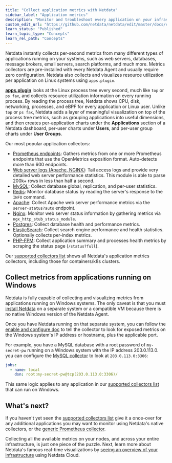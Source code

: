 ```yaml
---
title: "Collect application metrics with Netdata"
sidebar_label: "Application metrics"
description: "Monitor and troubleshoot every application on your infrastructure with per-second metrics, zero configuration, and meaningful charts."
custom_edit_url: "https://github.com/netdata/netdata/edit/master/docs/collect/application-metrics.md"
learn_status: "Published"
learn_topic_type: "Concepts"
learn_rel_path: "Concepts"
---
```



Netdata instantly collects per-second metrics from many different types of applications running on your systems, such as
web servers, databases, message brokers, email servers, search platforms, and much more. Metrics collectors are
pre-installed with every Netdata Agent and usually require zero configuration. Netdata also collects and visualizes
resource utilization per application on Linux systems using `apps.plugin`.

[**apps.plugin**](/collectors/apps.plugin/README.md) looks at the Linux process tree every second, much like `top` or
`ps fax`, and collects resource utilization information on every running process. By reading the process tree, Netdata
shows CPU, disk, networking, processes, and eBPF for every application or Linux user. Unlike `top` or `ps fax`, Netdata
adds a layer of meaningful visualization on top of the process tree metrics, such as grouping applications into useful
dimensions, and then creates per-application charts under the **Applications** section of a Netdata dashboard, per-user
charts under **Users**, and per-user group charts under **User Groups**.

Our most popular application collectors:

- [Prometheus endpoints](https://learn.netdata.cloud/docs/agent/collectors/go.d.plugin/modules/prometheus): Gathers
  metrics from one or more Prometheus endpoints that use the OpenMetrics exposition format. Auto-detects more than 600
  endpoints.
- [Web server logs (Apache, NGINX)](https://learn.netdata.cloud/docs/agent/collectors/go.d.plugin/modules/weblog/):
  Tail access logs and provide very detailed web server performance statistics. This module is able to parse 200k+
  rows in less than half a second.
- [MySQL](https://learn.netdata.cloud/docs/agent/collectors/go.d.plugin/modules/mysql/): Collect database global,
  replication, and per-user statistics.
- [Redis](https://learn.netdata.cloud/docs/agent/collectors/go.d.plugin/modules/redis): Monitor database status by
  reading the server's response to the `INFO` command.
- [Apache](https://learn.netdata.cloud/docs/agent/collectors/go.d.plugin/modules/apache/): Collect Apache web server
  performance metrics via the `server-status?auto` endpoint.
- [Nginx](https://learn.netdata.cloud/docs/agent/collectors/go.d.plugin/modules/nginx/): Monitor web server status
  information by gathering metrics via `ngx_http_stub_status_module`.
- [Postgres](https://learn.netdata.cloud/docs/agent/collectors/go.d.plugin/modules/postgres): Collect database health
  and performance metrics.
- [ElasticSearch](https://learn.netdata.cloud/docs/agent/collectors/go.d.plugin/modules/elasticsearch): Collect search
  engine performance and health statistics. Optionally collects per-index metrics.
- [PHP-FPM](https://learn.netdata.cloud/docs/agent/collectors/go.d.plugin/modules/phpfpm/): Collect application summary
  and processes health metrics by scraping the status page (`/status?full`).

Our [supported collectors list](/collectors/COLLECTORS.md#service-and-application-collectors) shows all Netdata's
application metrics collectors, including those for containers/k8s clusters.

## Collect metrics from applications running on Windows

Netdata is fully capable of collecting and visualizing metrics from applications running on Windows systems. The only
caveat is that you must [install Netdata](/docs/get-started.mdx) on a separate system or a compatible VM because there
is no native Windows version of the Netdata Agent.

Once you have Netdata running on that separate system, you can follow the [enable and configure
doc](/docs/collect/enable-configure.md) to tell the collector to look for exposed metrics on the Windows system's IP
address or hostname, plus the applicable port.

For example, you have a MySQL database with a root password of `my-secret-pw` running on a Windows system with the IP
address 203.0.113.0. you can configure the [MySQL
collector](https://learn.netdata.cloud/docs/agent/collectors/go.d.plugin/modules/mysql) to look at `203.0.113.0:3306`:

```yml
jobs:
  - name: local
    dsn: root:my-secret-pw@tcp(203.0.113.0:3306)/
```

This same logic applies to any application in our [supported collectors
list](/collectors/COLLECTORS.md#service-and-application-collectors) that can run on Windows.

## What's next?

If you haven't yet seen the [supported collectors list](/collectors/COLLECTORS.md) give it a once-over for any
additional applications you may want to monitor using Netdata's native collectors, or the [generic Prometheus
collector](https://learn.netdata.cloud/docs/agent/collectors/go.d.plugin/modules/prometheus).

Collecting all the available metrics on your nodes, and across your entire infrastructure, is just one piece of the
puzzle. Next, learn more about Netdata's famous real-time visualizations by [seeing an overview of your
infrastructure](/docs/visualize/overview-infrastructure.md) using Netdata Cloud.


